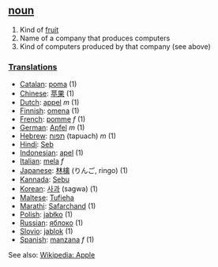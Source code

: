 ==[[noun]]==
#Kind of [[fruit]]
#Name of a company that produces computers
#Kind of computers produced by that company (see above)

===[[Translation]]s===
*[[Catalan]]: [[poma]] (1)
*[[Chinese]]: [[苹果]] (1)
*[[Dutch]]: [[appel]] ''m'' (1)
*[[Finnish]]: [[omena]] (1)
*[[French]]: [[pomme]] ''f'' (1)
*[[German]]: [[Apfel]] ''m'' (1)
*[[Hebrew]]: [[תפוח]] (tapuach) ''m'' (1)
*[[Hindi]]: [[Seb]]
*[[Indonesian]]: [[apel]] (1)
*[[Italian]]: [[mela]] ''f''
*[[Japanese]]: [[林檎]] (りんご, ringo) (1)
*[[Kannada]]: [[Sebu]]
*[[Korean]]: [[사과]] (sagwa) (1)
*[[Maltese]]: [[Tufieha]]
*[[Marathi]]: [[Safarchand]] (1)
*[[Polish]]: [[jabłko]] (1)
*[[Russian]]: [[яблоко]] (1)
*[[Slovio]]: [[jablok]] (1)
*[[Spanish]]: [[manzana]] ''f'' (1)

See also: [http://www.wikipedia.org/wiki/Apple Wikipedia: Apple]
